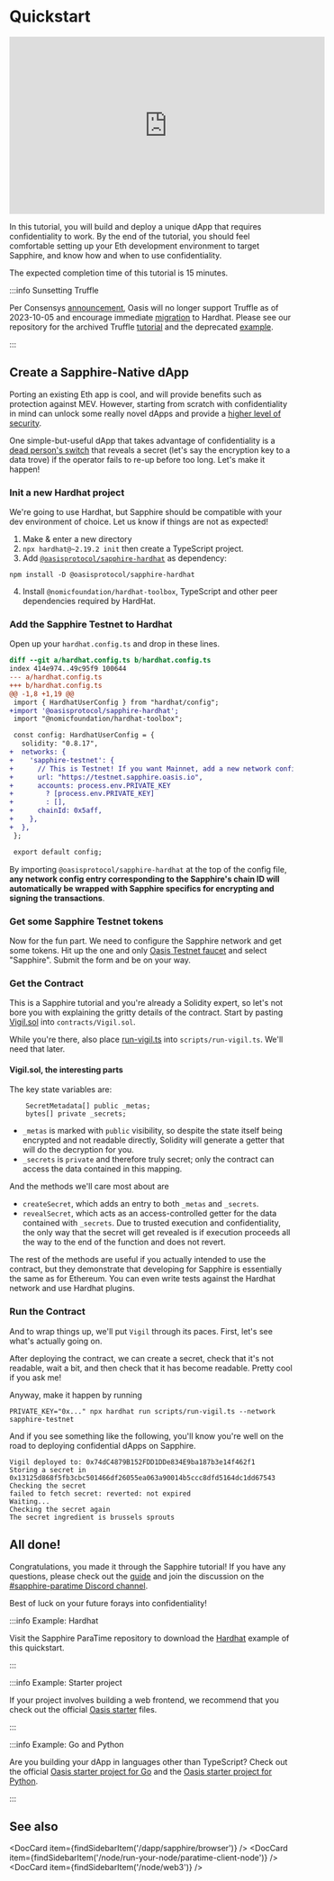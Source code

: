 
# Quickstart

<p style={{width: '100%'}}>
<iframe style={{margin: 'auto', display:'block'}} width="560" height="315" src="https://www.youtube.com/embed/LDLz06X_KNY?si=tS1-b1hncG6wo9oL" title="YouTube video player" frameborder="0" allow="accelerometer; autoplay; clipboard-write; encrypted-media; gyroscope; picture-in-picture" allowfullscreen></iframe>
</p>

In this tutorial, you will build and deploy a unique dApp that requires
confidentiality to work. By the end of the tutorial, you should feel
comfortable setting up your Eth development environment to target Sapphire,
and know how and when to use confidentiality.

The expected completion time of this tutorial is 15 minutes.

:::info Sunsetting Truffle

Per Consensys [announcement], Oasis will no longer support Truffle as of
2023-10-05 and encourage immediate [migration] to Hardhat. Please see our
repository for the archived Truffle [tutorial] and the deprecated [example].

:::

[announcement]: https://consensys.io/blog/consensys-announces-the-sunset-of-truffle-and-ganache-and-new-hardhat
[migration]: https://trufflesuite.com/docs/truffle/how-to/migrate-to-hardhat/
[tutorial]: https://github.com/oasisprotocol/docs/blob/2f4a1a3c217b82687ab9440bf051762ae369ed45/docs/dapp/sapphire/quickstart.mdx
[example]: https://github.com/oasisprotocol/sapphire-paratime/tree/3a85e42e6c1cc090c28a521cf7df6353aa8a30c8/examples/truffle


## Create a Sapphire-Native dApp

Porting an existing Eth app is cool, and will provide benefits such as
protection against MEV.
However, starting from scratch with confidentiality in mind can unlock some
really novel dApps and provide a [higher level of security].

One simple-but-useful dApp that takes advantage of confidentiality is a
[dead person's switch] that reveals a secret (let's say the encryption key to a
data trove) if the operator fails to re-up before too long.
Let's make it happen!

[higher level of security]: guide.mdx#writing-secure-dapps
[dead person's switch]: https://en.wikipedia.org/wiki/Dead_man%27s_switch

### Init a new Hardhat project

We're going to use Hardhat, but Sapphire should be compatible with your dev
environment of choice. Let us know if things are not as expected!

1. Make & enter a new directory
2. `npx hardhat@~2.19.2 init` then create a TypeScript project.
3. Add [`@oasisprotocol/sapphire-hardhat`] as dependency:

  ```shell npm2yarn
  npm install -D @oasisprotocol/sapphire-hardhat
  ```

4. Install `@nomicfoundation/hardhat-toolbox`, TypeScript and other peer
   dependencies required by HardHat.

### Add the Sapphire Testnet to Hardhat

Open up your `hardhat.config.ts` and drop in these lines.

```diff
diff --git a/hardhat.config.ts b/hardhat.config.ts
index 414e974..49c95f9 100644
--- a/hardhat.config.ts
+++ b/hardhat.config.ts
@@ -1,8 +1,19 @@
 import { HardhatUserConfig } from "hardhat/config";
+import '@oasisprotocol/sapphire-hardhat';
 import "@nomicfoundation/hardhat-toolbox";

 const config: HardhatUserConfig = {
   solidity: "0.8.17",
+  networks: {
+    'sapphire-testnet': {
+      // This is Testnet! If you want Mainnet, add a new network config item.
+      url: "https://testnet.sapphire.oasis.io",
+      accounts: process.env.PRIVATE_KEY
+        ? [process.env.PRIVATE_KEY]
+        : [],
+      chainId: 0x5aff,
+    },
+  },
 };

 export default config;
```

By importing `@oasisprotocol/sapphire-hardhat` at the top of the config file,
**any network config entry corresponding to the Sapphire's chain ID will
automatically be wrapped with Sapphire specifics for encrypting and signing the
transactions**.

### Get some Sapphire Testnet tokens

Now for the fun part. We need to configure the Sapphire network and get some tokens.
Hit up the one and only [Oasis Testnet faucet] and select "Sapphire".
Submit the form and be on your way.

[Oasis Testnet faucet]: https://faucet.testnet.oasis.io

### Get the Contract

This is a Sapphire tutorial and you're already a Solidity expert, so let's not
bore you with explaining the gritty details of the contract.
Start by pasting [Vigil.sol] into `contracts/Vigil.sol`.

While you're there, also place [run-vigil.ts] into `scripts/run-vigil.ts`.
We'll need that later.

[Vigil.sol]: https://github.com/oasisprotocol/sapphire-paratime/blob/stable/clients/js/1.x/examples/hardhat/contracts/Vigil.sol
[run-vigil.ts]: https://github.com/oasisprotocol/sapphire-paratime/blob/stable/clients/js/1.x/examples/hardhat/scripts/run-vigil.ts

#### Vigil.sol, the interesting parts

The key state variables are:

```solidity
    SecretMetadata[] public _metas;
    bytes[] private _secrets;
```

* `_metas` is marked with `public` visibility, so despite the state itself being
  encrypted and not readable directly, Solidity will generate a getter that will
  do the decryption for you.
* `_secrets` is `private` and therefore truly secret; only the contract can
  access the data contained in this mapping.

And the methods we'll care most about are

* `createSecret`, which adds an entry to both `_metas` and `_secrets`.
* `revealSecret`, which acts as an access-controlled getter for the data
  contained with `_secrets`. Due to trusted execution and confidentiality, the
  only way that the secret will get revealed is if execution proceeds all the
  way to the end of the function and does not revert.

The rest of the methods are useful if you actually intended to use the contract,
but they demonstrate that developing for Sapphire is essentially the same as for
Ethereum.
You can even write tests against the Hardhat network and use Hardhat plugins.

### Run the Contract

And to wrap things up, we'll put `Vigil` through its paces.
First, let's see what's actually going on.

After deploying the contract, we can create a secret, check that it's not
readable, wait a bit, and then check that it has become readable.
Pretty cool if you ask me!

Anyway, make it happen by running

```shell
PRIVATE_KEY="0x..." npx hardhat run scripts/run-vigil.ts --network sapphire-testnet
```

And if you see something like the following, you'll know you're well on the road
to deploying confidential dApps on Sapphire.

```
Vigil deployed to: 0x74dC4879B152FDD1DDe834E9ba187b3e14f462f1
Storing a secret in 0x13125d868f5fb3cbc501466df26055ea063a90014b5ccc8dfd5164dc1dd67543
Checking the secret
failed to fetch secret: reverted: not expired
Waiting...
Checking the secret again
The secret ingredient is brussels sprouts
```

## All done!

Congratulations, you made it through the Sapphire tutorial! If you have any
questions, please check out the [guide] and join the discussion on the
[#sapphire-paratime Discord channel][social-media].

Best of luck on your future forays into confidentiality!

:::info Example: Hardhat

Visit the Sapphire ParaTime repository to download the [Hardhat][hardhat-example]
example of this quickstart.

:::

:::info Example: Starter project

If your project involves building a web frontend, we recommend that you check
out the official [Oasis starter] files.

[Oasis starter]: https://github.com/oasisprotocol/demo-starter

:::

:::info Example: Go and Python

Are you building your dApp in languages other than TypeScript? Check out the
official [Oasis starter project for Go] and the [Oasis starter project for Python].

[Oasis starter project for Go]: https://github.com/oasisprotocol/demo-starter-go
[Oasis starter project for Python]: https://github.com/oasisprotocol/demo-starter-py

:::

## See also

<DocCard item={findSidebarItem('/dapp/sapphire/browser')} />
<DocCard item={findSidebarItem('/node/run-your-node/paratime-client-node')} />
<DocCard item={findSidebarItem('/node/web3')} />

[social-media]: https://github.com/oasisprotocol/docs/blob/main/docs/get-involved/README.md#social-media-channels
[guide]: guide.mdx
[hardhat-example]: https://github.com/oasisprotocol/sapphire-paratime/blob/stable/clients/js/1.x/examples/hardhat
[`@oasisprotocol/sapphire-hardhat`]: https://www.npmjs.com/package/@oasisprotocol/sapphire-hardhat
